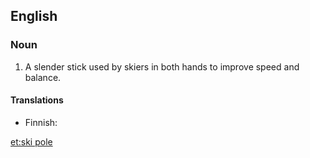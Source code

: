 {{wikipedia}}
==English==

===Noun===
{{en-noun|sg=[[ski]] [[pole]]}}

# A slender stick used by skiers in both hands to improve speed and balance.

====Translations====
{{trans-top|a slender stick used by skiers}}
* Finnish: {{t-|fi|suksisauva}}
{{trans-mid}}
{{trans-bottom}}

[[et:ski pole]]